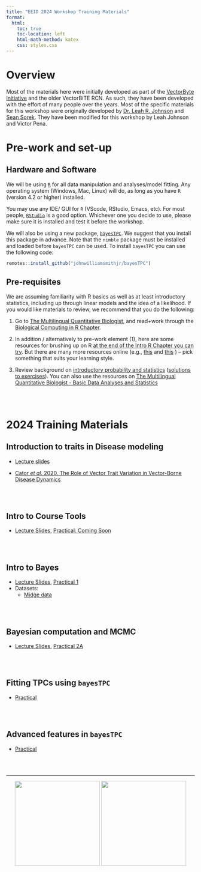 ```yaml
---
title: "EEID 2024 Workshop Training Materials"
format:
  html:
    toc: true
    toc-location: left
    html-math-method: katex
    css: styles.css
---
```


# Overview

Most of the materials here were initially developed as part of the [VectorByte Initiative](www.vectorbyte.org) and the older VectorBiTE RCN. As such, they have been developed with the effort of many people over the years. Most of the specific materials for this workshop were originally developed by [Dr. Leah R. Johnson](https://lrjohnson0.github.io/QEDLab/leahJ.html) and [Sean Sorek](https://lrjohnson0.github.io/QEDLab/seanS.html). They have been modified for this workshop by Leah Johnson and Victor Pena. 

# Pre-work and set-up

## Hardware and Software

We will be using [`R`](https://cran.r-project.org/) for all data manipulation and analyses/model fitting. Any operating system (Windows, Mac, Linux) will do, as long as you have `R` (version 4.2 or higher) installed.

You may use any IDE/ GUI for `R` (VScode, RStudio, Emacs, etc). For most people, [`RStudio`](https://www.rstudio.com/) is a good option. Whichever one you decide to use, please make sure it is installed and test it before the workshop. 

We will also be using a new package, [`bayesTPC`](https://www.biorxiv.org/content/10.1101/2024.04.25.591212v1). We suggest that you install this package in advance. Note that the `nimble` package must be installed and loaded before `bayesTPC` can be used. To install `bayesTPC` you can use the following code:

```r
remotes::install_github("johnwilliamsmithjr/bayesTPC")
```

## Pre-requisites

We are assuming familiarity with R basics as well as at least introductory statistics, including up through linear models and the idea of a likelihood. If you would like materials to review, we recommend that you do the following:

1.  Go to [The Multilingual Quantitative Biologist](https://mhasoba.github.io/TheMulQuaBio/intro.html), and read+work through the [Biological Computing in R Chapter](https://mhasoba.github.io/TheMulQuaBio/notebooks/07-R.html).

2.  In addition / alternatively to pre-work element (1), here are some resources for brushing up on R [at the end of the Intro R Chapter you can try](https://mhasoba.github.io/TheMulQuaBio/notebooks/07-R.html#readings-and-resources). But there are many more resources online (e.g., [this](https://www.codecademy.com/learn/learn-r) and [this](https://www.dataquest.io/blog/learn-r-for-data-science/) ) -- pick something that suits your learning style.

3.  Review background on [introductory probability and statistics](Stats_review.qmd) ([solutions to exercises](Stats_review_soln.qmd)). You can also use the resources on [The Multilingual Quantitative Biologist - Basic Data Analyses and Statistics](https://mhasoba.github.io/TheMulQuaBio/Stats-Intro.html)


<br> <br>

# 2024 Training Materials


## Introduction to traits in Disease modeling

-   [Lecture slides](intro_to_traits.pdf)

-   [Cator *et al*. 2020. The Role of Vector Trait Variation in Vector-Borne Disease Dynamics](Cator2020.pdf)

<br> <br>


## Intro to Course Tools

-   [Lecture Slides](EEID_Tools.qmd), [Practical: Coming Soon]()


<br> <br>


## Intro to Bayes

-   [Lecture Slides](VB_Bayes1.qmd), [Practical 1](VB_Bayes_activity1.qmd)
-   Datasets:
    -   [Midge data](MidgeWingLength.csv)

<br> <br>

## Bayesian computation and MCMC

-   [Lecture Slides](VB_Bayes2.Qmd), [Practical 2A](VB_Bayes_activity2.Qmd)

<br> <br>

## Fitting TPCs using `bayesTPC`

-   [Practical](bayesTPC_activity.qmd)


<br> <br>


## Advanced features in `bayesTPC`

-   [Practical](bayesTPC_advanced.qmd)


<br> <br>


----------------------------------------------


<center> ![](EEID2024.jpg){width=6cm} ![](VectorByte-logo_lg.png){width=6cm} </center>



